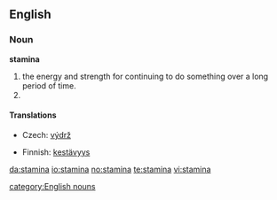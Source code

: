 ==English==

===Noun===
'''stamina'''

#the energy and strength for continuing to do something over a long period of time.
# {{plural of|[[stamen]]}}

====Translations====
{{top}}
*Czech: [[výdrž]] {{f}}
{{mid}}
*Finnish: [[kestävyys]]
{{bottom}}

[[da:stamina]]
[[io:stamina]]
[[no:stamina]]
[[te:stamina]]
[[vi:stamina]]

[[category:English nouns]]